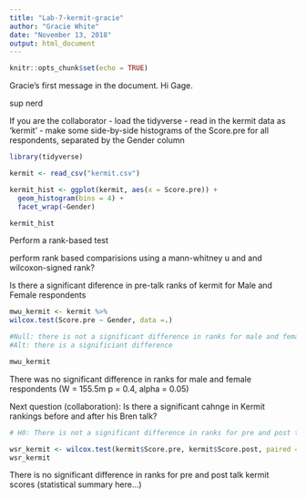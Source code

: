 ```yaml
---
title: "Lab-7-kermit-gracie"
author: "Gracie White"
date: "November 13, 2018"
output: html_document
---
```


```r
knitr::opts_chunk$set(echo = TRUE)
```


Gracie's first message in the document. Hi Gage. 

sup nerd

If you are the collaborator
- load the tidyverse
- read in the kermit data as 'kermit'
- make some side-by-side histograms of the Score.pre for all respondents, separated by the Gender column

```r
library(tidyverse)

kermit <- read_csv("kermit.csv")
```

```r
kermit_hist <- ggplot(kermit, aes(x = Score.pre)) +
  geom_histogram(bins = 4) +
  facet_wrap(~Gender)

kermit_hist
```


Perform a rank-based test 

perform rank based comparisions using a mann-whitney u and and wilcoxon-signed rank?


Is there a significant diference in pre-talk ranks of kermit for Male and Female respondents

```r
mwu_kermit <- kermit %>%
wilcox.test(Score.pre ~ Gender, data =.)

#Null: there is not a significant difference in ranks for male and female respondants
#Alt: there is a significiant difference

mwu_kermit

```

There was no significant difference in ranks for male and female respondents (W = 155.5m p = 0.4, alpha = 0.05)

Next question (collaboration):
Is there a significant cahnge in Kermit rankings before and after his Bren talk?

```r
# H0: There is not a significant difference in ranks for pre and post talk scores

wsr_kermit <- wilcox.test(kermit$Score.pre, kermit$Score.post, paired = TRUE)
wsr_kermit
```
There is no significant difference in ranks for pre and post talk kermit scores (statistical summary here...)




